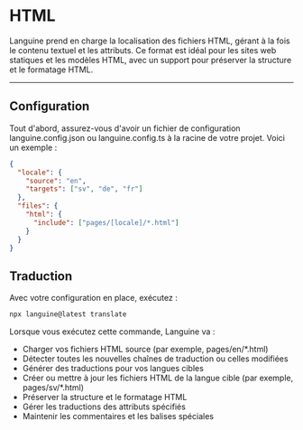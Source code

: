 # HTML

Languine prend en charge la localisation des fichiers HTML, gérant à la fois le contenu textuel et les attributs. Ce format est idéal pour les sites web statiques et les modèles HTML, avec un support pour préserver la structure et le formatage HTML.

---

## Configuration

Tout d'abord, assurez-vous d'avoir un fichier de configuration languine.config.json ou languine.config.ts à la racine de votre projet. Voici un exemple :

```json
{
  "locale": {
    "source": "en",
    "targets": ["sv", "de", "fr"]
  },
  "files": {
    "html": {
      "include": ["pages/[locale]/*.html"]
    }
  }
}
```

## Traduction

Avec votre configuration en place, exécutez :

```bash
npx languine@latest translate
```

Lorsque vous exécutez cette commande, Languine va :

- Charger vos fichiers HTML source (par exemple, pages/en/*.html)
- Détecter toutes les nouvelles chaînes de traduction ou celles modifiées
- Générer des traductions pour vos langues cibles
- Créer ou mettre à jour les fichiers HTML de la langue cible (par exemple, pages/sv/*.html)
- Préserver la structure et le formatage HTML
- Gérer les traductions des attributs spécifiés
- Maintenir les commentaires et les balises spéciales
